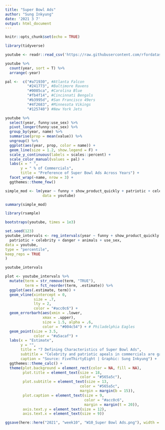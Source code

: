 ```yaml
---
title: "Super Bowl Ads"
author: "Sung Inkyung"
date: '2021 3 7'
output: html_document
---
```


```r
knitr::opts_chunk$set(echo = TRUE)
```

```r
library(tidyverse)
```


```r
youtube <- readr::read_csv('https://raw.githubusercontent.com/rfordatascience/tidytuesday/master/data/2021/2021-03-02/youtube.csv')

youtube %>% 
  count(year, sort = T) %>% 
  arrange(-year)

```


```r
pal <-  c("#a71930", #Atlanta Falcon
          "#241773", #Baltimore Ravens
          "#0085ca", #Carolina Blue
          "#fb4f14", #Cincinnati Bengals
          "#b3995d", #San Francisco 49ers
          "#4f2683", #Minnesota Vikings
          "#125740") #New York Jets

youtube %>% 
  select(year, funny:use_sex) %>% 
  pivot_longer(funny:use_sex) %>% 
  group_by(year, name) %>% 
  summarise(prop = mean(value)) %>% 
  ungroup() %>% 
  ggplot(aes(year, prop, color = name)) +
  geom_line(size = 1.2, show.legend = F) +
  scale_y_continuous(labels = scales::percent) +
  scale_color_manual(values = pal) +
  labs(x = " ",
       y = " % of Commercials",
       title = "Preference of Super Bowl Ads Across Years") +
  facet_wrap(~name, nrow = 3) +
  ggthemes::theme_few()
```


```r
simple_mod <- lm(year ~ funny + show_product_quickly + patriotic + celebrity + danger + animals + use_sex,
                 data = youtube)

summary(simple_mod)
```
```r
library(rsample)

bootstraps(youtube, times = 1e3)

set.seed(123)
youtube_intervals <- reg_intervals(year ~ funny + show_product_quickly +
  patriotic + celebrity + danger + animals + use_sex,
data = youtube,
type = "percentile",
keep_reps = TRUE
)

youtube_intervals

plot <- youtube_intervals %>% 
  mutate(term = str_remove(term, "TRUE"),
         term = fct_reorder(term, .estimate)) %>% 
  ggplot(aes(.estimate, term)) +
  geom_vline(xintercept = 0, 
             size = .7, 
             lty = 2, 
             color = "#acc0c6") +
  geom_errorbarh(aes(xmin = .lower,
                 xmax = .upper),
                 size = 1.5, alpha = .6, 
                 color = "#004c54") + # Philadelphia Eagles
  geom_point(size = 3.5, 
             color = "#a5acaf") +
  labs(x = "Estimate",
       y = "",
       title = "7 Defining Characteristics of Super Bowl Ads",
       subtitle = "Celebrity and patriotic apeals in commercials are gaining a popularity from 2000 to 2020",
       caption = "Source: FiveThirtyEight | Graphic: Sung Inkyung") +
  ggthemes::theme_calc() +
  theme(plot.background = element_rect(color = NA, fill = NA),
        plot.title = element_text(size = 18,
                                  color = "#565a5c"),
        plot.subtitle = element_text(size = 13,
                                  color = "#565a5c",
                                  margin = margin(b = 15)),
        plot.caption = element_text(size = 9,
                                    color = "#acc0c6",
                                    margin = margin(t = 20)),
        axis.text.y = element_text(size = 12),
        axis.text.x = element_text(size = 9))

ggsave(here::here("2021", "week10", "W10_Super Bowl Ads.png"), width = 30, height = 17, units = "cm")
```


